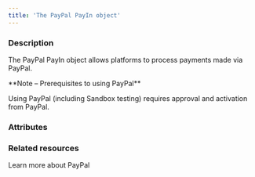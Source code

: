 ```yaml
---
title: 'The PayPal PayIn object'
---
```


  
### Description
The PayPal PayIn object allows platforms to process payments made via PayPal.  

<Note>  
**Note – Prerequisites to using PayPal** 
  
Using PayPal (including Sandbox testing) requires approval and activation from PayPal.  
</Note>

### Attributes  

<Id />  

<Tag />  

<CreationDate />  

<AuthorId1 />  

<DebitedFunds7 />  

<CreditedFunds8 />  

<Fees6 />  

<Status1 />  

<ResultCode />  

<ResultMessage />  

<ExecutionDate />  

<Type />  

<Nature />  

<CreditedWalletId1 />  

<PaymentType8 />  

<ExecutionType />  

<ReturnURL1 />  

<RedirectURL />  

<StatementDescriptor />  

<Shipping2 />  

<LineItems1 />  

<Culture2 />  

<ShippingPreference />  

<Reference1 />  

<PaypalBuyerAccountEmail />  

<Trackings />  

<ProfilingAttemptReference />

<RecurringPayinRegistrationId1Response />

### Related resources

<Card title="Guide" href="/guides/payment-methods/paypal">
Learn more about PayPal
</Card>